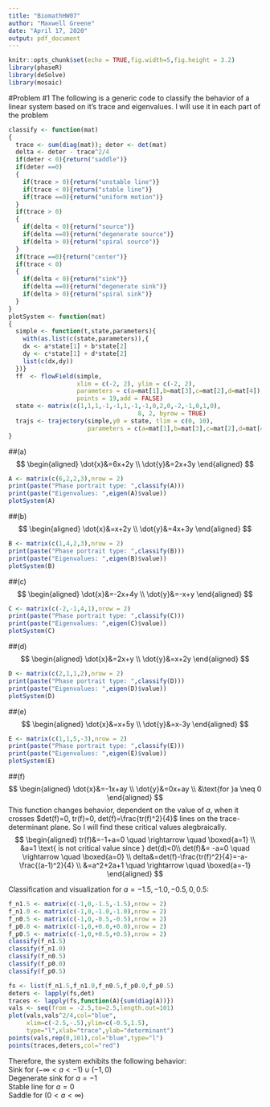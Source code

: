```yaml
---
title: "BiomathHW07"
author: "Maxwell Greene"
date: "April 17, 2020"
output: pdf_document
---
```


```r
knitr::opts_chunk$set(echo = TRUE,fig.width=5,fig.height = 3.2)
library(phaseR)
library(deSolve)
library(mosaic)
```

#Problem #1
The following is a generic code to classify the behavior of a linear system based on it's trace and eigenvalues. I will use it in each part of the problem 

```r
classify <- function(mat)
{
  trace <- sum(diag(mat)); deter <- det(mat)
  delta <- deter - trace^2/4
  if(deter < 0){return("saddle")}
  if(deter ==0)
  {
    if(trace > 0){return("unstable line")}
    if(trace < 0){return("stable line")}
    if(trace ==0){return("uniform motion")}
  }
  if(trace > 0)
  {
    if(delta < 0){return("source")}
    if(delta ==0){return("degenerate source")}
    if(delta > 0){return("spiral source")}
  }
  if(trace ==0){return("center")}
  if(trace < 0)
  {
    if(delta < 0){return("sink")}
    if(delta ==0){return("degenerate sink")}
    if(delta > 0){return("spiral sink")}
  }
}
plotSystem <- function(mat)
{
  simple <- function(t,state,parameters){
    with(as.list(c(state,parameters)),{
    dx <- a*state[1] + b*state[2]
    dy <- c*state[1] + d*state[2]
    list(c(dx,dy))
  })}
  ff  <- flowField(simple,
                   xlim = c(-2, 2), ylim = c(-2, 2),
                   parameters = c(a=mat[1],b=mat[3],c=mat[2],d=mat[4]),
                   points = 19,add = FALSE)
  state <- matrix(c(1,1,1,-1,-1,1,-1,-1,0,2,0,-2,-1,0,1,0),
                                    8, 2, byrow = TRUE)
  trajs <- trajectory(simple,y0 = state, tlim = c(0, 10),
                      parameters = c(a=mat[1],b=mat[3],c=mat[2],d=mat[4]),add=TRUE)
}
```

##(a)
$$
\begin{aligned}
\dot{x}&=6x+2y \\
\dot{y}&=2x+3y
\end{aligned}
$$

```r
A <- matrix(c(6,2,2,3),nrow = 2)
print(paste("Phase portrait type: ",classify(A)))
print(paste("Eigenvalues: ",eigen(A)$value))
plotSystem(A)
```

##(b)
$$
\begin{aligned}
\dot{x}&=x+2y \\
\dot{y}&=4x+3y
\end{aligned}
$$

```r
B <- matrix(c(1,4,2,3),nrow = 2)
print(paste("Phase portrait type: ",classify(B)))
print(paste("Eigenvalues: ",eigen(B)$value))
plotSystem(B)
```

##(c)
$$
\begin{aligned}
\dot{x}&=-2x+4y \\
\dot{y}&=-x+y
\end{aligned}
$$

```r
C <- matrix(c(-2,-1,4,1),nrow = 2)
print(paste("Phase portrait type: ",classify(C)))
print(paste("Eigenvalues: ",eigen(C)$value))
plotSystem(C)
```

##(d)
$$
\begin{aligned}
\dot{x}&=2x+y \\
\dot{y}&=x+2y
\end{aligned}
$$

```r
D <- matrix(c(2,1,1,2),nrow = 2)
print(paste("Phase portrait type: ",classify(D)))
print(paste("Eigenvalues: ",eigen(D)$value))
plotSystem(D)
```

##(e)
$$
\begin{aligned}
\dot{x}&=x+5y \\
\dot{y}&=x-3y
\end{aligned}
$$

```r
E <- matrix(c(1,1,5,-3),nrow = 2)
print(paste("Phase portrait type: ",classify(E)))
print(paste("Eigenvalues: ",eigen(E)$value))
plotSystem(E)
```

##(f)
$$
\begin{aligned}
\dot{x}&=-1x+ay \\
\dot{y}&=0x+ay \\
&\text{for }a \neq 0
\end{aligned}
$$
This function changes behavior, dependent on the value of $a$, when it crosses $det(f)=0, tr(f)=0, det(f)=\frac{tr(f)^2}{4}$ lines on the trace-determinant plane. So I will find these critical values alegbraically.
$$
\begin{aligned}
tr(f)&=-1+a=0 \quad \rightarrow \quad \boxed{a=1} \\
&a=1 \text{ is not critical value since } det(d)<0\\
det(f)&= -a=0 \quad \rightarrow \quad \boxed{a=0} \\
delta&=det(f)-\frac{tr(f)^2}{4}=-a-\frac{(a-1)^2}{4} \\
&=a^2+2a+1 \quad \rightarrow \quad \boxed{a=-1}
\end{aligned}
$$

Classification and visualization for $a=-1.5,-1.0,-0.5,0,0.5$:
```r
f_n1.5 <- matrix(c(-1,0,-1.5,-1.5),nrow = 2)
f_n1.0 <- matrix(c(-1,0,-1.0,-1.0),nrow = 2)
f_n0.5 <- matrix(c(-1,0,-0.5,-0.5),nrow = 2)
f_p0.0 <- matrix(c(-1,0,+0.0,+0.0),nrow = 2)
f_p0.5 <- matrix(c(-1,0,+0.5,+0.5),nrow = 2)
classify(f_n1.5)
classify(f_n1.0)
classify(f_n0.5)
classify(f_p0.0)
classify(f_p0.5)

fs <- list(f_n1.5,f_n1.0,f_n0.5,f_p0.0,f_p0.5)
deters <- lapply(fs,det)
traces <- lapply(fs,function(A){sum(diag(A))})
vals <- seq(from = -2.5,to=2.5,length.out=101)
plot(vals,vals^2/4,col="blue",
     xlim=c(-2.5,-.5),ylim=c(-0.5,1.5),
     type="l",xlab="trace",ylab="determinant")
points(vals,rep(0,101),col="blue",type="l")
points(traces,deters,col="red")
```

Therefore, the system exhibits the following behavior:  
Sink for $(- \infty<a<-1) \cup (-1,0)$  
Degenerate sink for $a=-1$  
Stable line for $a=0$  
Saddle for $(0<a<\infty)$  





